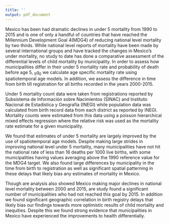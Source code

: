 ```yaml
---
title: ''
output: pdf_document
---
```


\begin{centering}

\normalsize
University of Washington

\vspace{.75 cm}

\Large
{\bf Abstract}

\vspace{.5 cm}
\normalsize
Estimating Under 5 Mortality of Municipalities in Mexico: 2000-2015

\vspace{.5 cm}
Neal Marqurz

\vspace{.5 cm}
Chair of the Supervisory Committee:

Assistant Professor Haidong Wang

Global Health

\end{centering}

\vspace{1.5 cm}

Mexico has been had dramatic declines in under 5 mortality from 1990 to 2015 and is one of only a handful of countries that have reached the Millennium Development Goal 4(MDG4) of reducing national level mortality by two thirds. While national level reports of mortality have been made by several international groups and have tracked the changes in Mexico's under  mortality, no study to date has done a comparative assessment of the differential levels of child mortality by municipality. In order to assess how municipalities differ in their under 5 mortality rate and probability of death before age 5,$~_{5}q_{0}$ we calculate age specific mortality rate using spatiotemporal age models. In addition, we assess the difference in time from birth till registration for all births recorded in the years 2000-2015.

Under 5 mortality count data were taken from registrations reported by Subsistema de Información sobre Nacimientos (SINAC) and Instituto Nacional de Estadística y Geografía (INEGI) while population data was calculated from birth record data from each district as reported by INEGI. Mortality counts were estimated from this data using a poisson hierarchical mixed effects regression where the relative risk was used as the mortality rate estimate for a given municipality.

We found that estimates of under 5 mortality are largely improved by the use of spatiotemporal age models. Despite making large strides in improving national level under 5 mortality, many municipalities have not hit the national rate of less than 16 deaths per 1000 live births, with some municipalities having values averaging above the 1990 reference value for the MDG4 target. We also found large differences by municipality in the time from birth to registration as well as significant spatial patterning in these delays that likely bias any estimates of mortality in Mexico.

Though are analysis also showed Mexico making major declines in national level mortality between 2000 and 2015, are study found a significant number of municipalities who had not reached this goal by 2015. In addition we found significant geographic correlation in birth registry delays that likely bias our findings towards more optimistic results of child mortality and inequities. Despite this we found strong evidence that municipalities in Mexico have experienced the improvements to health differentially.
